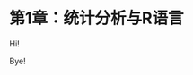 # 第1章：统计分析与R语言 {#ch1}

Hi!

Bye!

<!-- If you need PDF output, uncomment bookdown::pdf_book above in YAML. You will need a LaTeX installation, e.g., https://yihui.name/tinytex/ -->
